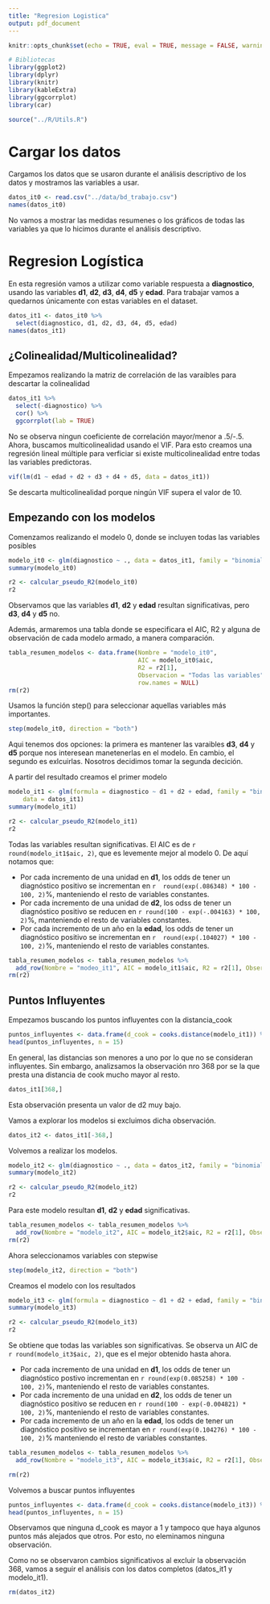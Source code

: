 ```yaml
---
title: "Regresion Logistica"
output: pdf_document
---
```


```r
knitr::opts_chunk$set(echo = TRUE, eval = TRUE, message = FALSE, warning = FALSE, error = FALSE)

# Bibliotecas
library(ggplot2)
library(dplyr)
library(knitr)
library(kableExtra)
library(ggcorrplot)
library(car)
```

```r
source("../R/Utils.R")
```

# Cargar los datos

Cargamos los datos que se usaron durante el análisis descriptivo de los datos y mostramos las variables a usar.

```r
datos_it0 <- read.csv("../data/bd_trabajo.csv")
names(datos_it0)
```

No vamos a mostrar las medidas resumenes o los gráficos de todas las variables ya que lo hicimos durante el análisis descriptivo.


# Regresion Logística

En esta regresión vamos a utilizar como variable respuesta a **diagnostico**, usando las variables **d1**, **d2**, **d3**, **d4**, **d5** y **edad**. Para trabajar vamos a quedarnos únicamente con estas variables en el dataset.

```r
datos_it1 <- datos_it0 %>% 
  select(diagnostico, d1, d2, d3, d4, d5, edad)
names(datos_it1)
```

## ¿Colinealidad/Multicolinealidad?

Empezamos realizando la matriz de correlación de las varaibles para descartar la colinealidad

```r
datos_it1 %>% 
  select(-diagnostico) %>% 
  cor() %>% 
  ggcorrplot(lab = TRUE)
```

No se observa ningun coeficiente de correlación mayor/menor a .5/-.5. Ahora, buscamos multicolinealidad usando el VIF. Para esto creamos una regresión lineal múltiple para verficiar si existe multicolinealidad entre todas las variables predictoras.

```r
vif(lm(d1 ~ edad + d2 + d3 + d4 + d5, data = datos_it1))
```
Se descarta multicolinealidad porque ningún VIF supera el valor de 10.

## Empezando con los modelos

Comenzamos realizando el modelo 0, donde se incluyen todas las variables posibles

```r
modelo_it0 <- glm(diagnostico ~ ., data = datos_it1, family = "binomial")
summary(modelo_it0)

r2 <- calcular_pseudo_R2(modelo_it0)
r2
```
Observamos que las variables **d1**, **d2** y **edad** resultan significativas, pero **d3**, **d4** y **d5** no.

Además, armaremos una tabla donde se especificara el AIC, R2 y alguna de observación de cada modelo armado, a manera comparación.

```r
tabla_resumen_modelos <- data.frame(Nombre = "modelo_it0", 
                                    AIC = modelo_it0$aic,
                                    R2 = r2[1],
                                    Observacion = "Todas las variables",
                                    row.names = NULL)
rm(r2)
```

Usamos la función step() para seleccionar aquellas variables más importantes.

```r
step(modelo_it0, direction = "both")
```
Aqui tenemos dos opciones: la primera es mantener las varaibles **d3**, **d4** y **d5** porque nos interesean manetenerlas en el modelo. En cambio, el segundo es exlcuirlas. Nosotros decidimos tomar la segunda decición.

A partir del resultado creamos el primer modelo

```r
modelo_it1 <- glm(formula = diagnostico ~ d1 + d2 + edad, family = "binomial", 
    data = datos_it1)
summary(modelo_it1)

r2 <- calcular_pseudo_R2(modelo_it1)
r2
```
Todas las variables resultan significativas. El AIC es de `r round(modelo_it1$aic, 2)`, que es levemente mejor al modelo 0. De aquí notamos que:

* Por cada incremento de una unidad en **d1**, los odds de tener un diagnóstico positivo se incrementan en `r  round(exp(.086348) * 100 - 100, 2)`%, manteniendo el resto de variables constantes.
* Por cada incremento de una unidad de **d2**, los odss de tener un diagnóstico positivo se reducen en `r round(100 - exp(-.004163) * 100, 2)`%, manteniendo el resto de variables constantes.
* Por cada incremento de un año en la **edad**, los odds de tener un diagnóstico positivo se incrementan en `r  round(exp(.104027) * 100 - 100, 2)`%, manteniendo el resto de variables constantes.

```r
tabla_resumen_modelos <- tabla_resumen_modelos %>% 
  add_row(Nombre = "modeo_it1", AIC = modelo_it1$aic, R2 = r2[1], Observacion = "Primer modelo con selección de variables")
rm(r2)
```

## Puntos Influyentes

Empezamos buscando los puntos influyentes con la distancia_cook

```r
puntos_influyentes <- data.frame(d_cook = cooks.distance(modelo_it1)) %>% arrange(-d_cook)
head(puntos_influyentes, n = 15)
```

En general, las distancias son menores a uno por lo que no se consideran influyentes. Sin embargo, analizsamos la observación nro 368 por se la que presta una distancia de cook mucho mayor al resto.

```r
datos_it1[368,]
```

Esta observación presenta un valor de d2 muy bajo. 

Vamos a explorar los modelos si excluimos dicha observación.

```r
datos_it2 <- datos_it1[-368,]
```

Volvemos a realizar los modelos.

```r
modelo_it2 <- glm(diagnostico ~ ., data = datos_it2, family = "binomial")
summary(modelo_it2)

r2 <- calcular_pseudo_R2(modelo_it2)
r2
```

Para este modelo resultan **d1**, **d2** y **edad** significativas.

```r
tabla_resumen_modelos <- tabla_resumen_modelos %>% 
  add_row(Nombre = "modelo_it2", AIC = modelo_it2$aic, R2 = r2[1], Observacion = "Modelo todas variables, excluimos observacion 368")
rm(r2)
```

Ahora seleccionamos variables con stepwise

```r
step(modelo_it2, direction = "both")
```
Creamos el modelo con los resultados

```r
modelo_it3 <- glm(formula = diagnostico ~ d1 + d2 + edad, family = "binomial", data = datos_it2)
summary(modelo_it3)

r2 <- calcular_pseudo_R2(modelo_it3)
r2
```
Se obtiene que todas las variables son significativas. Se observa un AIC de `r round(modelo_it3$aic, 2)`, que es el mejor obtenido hasta ahora. 

  * Por cada incremento de una unidad en **d1**, los odds de tener un diagnóstico postivo incrementan en `r round(exp(0.085258) * 100 - 100, 2)`%, manteniendo el resto de variables constantes.
  * Por cada incremento de una unidad en **d2**, los odds de tener un diagnóstico positivo se reducen en `r round(100 - exp(-0.004821) * 100, 2)`%, manteniendo el resto de variables constantes.
  * Por cada incremento de un año en la **edad**, los odds de tener un diagnóstico positivo se incrementan en `r round(exp(0.104276) * 100 - 100, 2)`% manteniendo el resto de variables constantes.
  
```r
tabla_resumen_modelos <- tabla_resumen_modelos %>% 
  add_row(Nombre = "modelo_it3", AIC = modelo_it3$aic, R2 = r2[1], Observacion = "Se selecciono variables")

rm(r2)
```
  
Volvemos a buscar puntos influyentes

```r
puntos_influyentes <- data.frame(d_cook = cooks.distance(modelo_it3)) %>% arrange(-d_cook)
head(puntos_influyentes, n = 15)
```

Observamos que ninguna d_cook es mayor a 1 y tampoco que haya algunos puntos más alejados que otros. Por esto, no eleminamos ninguna observación.

Como no se observaron cambios significativos al excluir la observación 368, vamos a seguir el análisis con los datos completos (datos_it1 y modelo_it1).

```r
rm(datos_it2)
```


